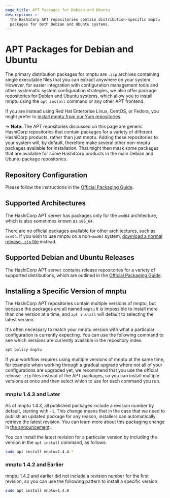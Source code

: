 ```yaml
---
page_title: APT Packages for Debian and Ubuntu
description: >-
  The HashiCorp APT repositories contain distribution-specific mnptu
  packages for both Debian and Ubuntu systems.
---
```


# APT Packages for Debian and Ubuntu

The primary distribution packages for mnptu are `.zip` archives containing
single executable files that you can extract anywhere on your system. However,
for easier integration with configuration management tools and other systematic
system configuration strategies, we also offer package repositories for
Debian and Ubuntu systems, which allow you to install mnptu using the
`apt install` command or any other APT frontend.

If you are instead using Red Hat Enterprise Linux, CentOS, or Fedora, you
might prefer to [install mnptu from our Yum repositories](/mnptu/cli/install/yum).

-> **Note:** The APT repositories discussed on this page are generic HashiCorp
repositories that contain packages for a variety of different HashiCorp
products, rather than just mnptu. Adding these repositories to your
system will, by default, therefore make several other non-mnptu
packages available for installation. That might then mask some packages that
are available for some HashiCorp products in the main Debian and Ubuntu
package repositories.

## Repository Configuration

Please follow the instructions in the [Official Packaging Guide](https://www.hashicorp.com/official-packaging-guide).

## Supported Architectures

The HashiCorp APT server has packages only for the `amd64`
architecture, which is also sometimes known as `x86_64`.

There are no official packages available for other architectures, such as
`arm64`. If you wish to use mnptu on a non-`amd64` system,
[download a normal release `.zip` file](/mnptu/downloads) instead.

## Supported Debian and Ubuntu Releases

The HashiCorp APT server contains release repositories for a variety of
supported distributions, which are outlined in the [Official Packaging Guide](https://www.hashicorp.com/official-packaging-guide).

## Installing a Specific Version of mnptu

The HashiCorp APT repositories contain multiple versions of mnptu, but
because the packages are all named `mnptu` it is impossible to install
more than one version at a time, and `apt install` will default to selecting
the latest version.

It's often necessary to match your mnptu version with what a particular
configuration is currently expecting. You can use the following command to
see which versions are currently available in the repository index:

```bash
apt policy mnptu
```

If your workflow requires using multiple versions of mnptu at the same
time, for example when working through a gradual upgrade where not all
of your configurations are upgraded yet, we recommend that you use the
official release `.zip` files instead of the APT packages, so you can install
multiple versions at once and then select which to use for each command you
run.

### mnptu 1.4.3 and Later

As of mnptu 1.4.3, all published packages include a revision number by
default, starting with `-1`. This change means that in the case that we need
to publish an updated package for any reason, installers can automatically
retrieve the latest revision. You can learn more about this packaging change
in [the announcement](https://discuss.hashicorp.com/t/linux-packaging-debian-revision-change/42403).

You can install the latest revision for a particular version by including the
version in the `apt install` command, as follows:

```bash
sudo apt install mnptu=1.4.4-*
```

### mnptu 1.4.2 and Earlier

mnptu 1.4.2 and earlier did not include a revision number for the first
revision, so you can use the following pattern to install a specific version:

```bash
sudo apt install mnptu=1.4.0
```
